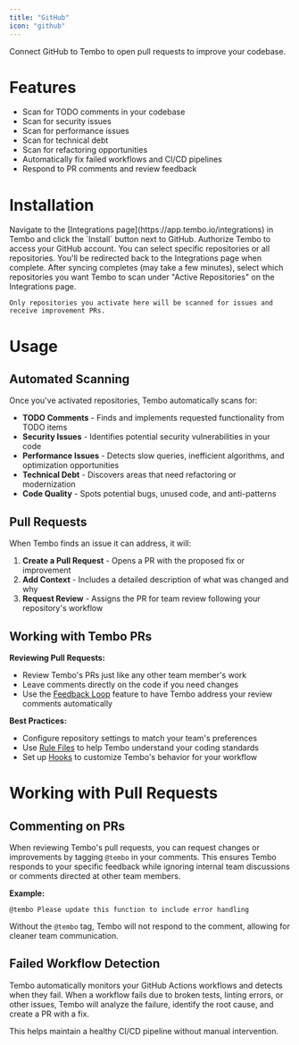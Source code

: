 ```yaml
---
title: "GitHub"
icon: "github"
---
```


Connect GitHub to Tembo to open pull requests to improve your codebase.

# Features

- Scan for TODO comments in your codebase
- Scan for security issues
- Scan for performance issues
- Scan for technical debt
- Scan for refactoring opportunities
- Automatically fix failed workflows and CI/CD pipelines
- Respond to PR comments and review feedback

# Installation

<Steps>
  <Step title="Install">
    Navigate to the [Integrations page](https://app.tembo.io/integrations) in Tembo and click the `Install` button next to GitHub.
  </Step>
  <Step title="Authorize">
    Authorize Tembo to access your GitHub account. You can select specific repositories or all repositories. You'll be redirected back to the Integrations page when complete.
  </Step>
  <Step title="Activate Repositories">
    After syncing completes (may take a few minutes), select which repositories you want Tembo to scan under "Active Repositories" on the Integrations page.

    Only repositories you activate here will be scanned for issues and receive improvement PRs.
  </Step>
</Steps>

# Usage

## Automated Scanning

Once you've activated repositories, Tembo automatically scans for:

- **TODO Comments** - Finds and implements requested functionality from TODO items
- **Security Issues** - Identifies potential security vulnerabilities in your code
- **Performance Issues** - Detects slow queries, inefficient algorithms, and optimization opportunities
- **Technical Debt** - Discovers areas that need refactoring or modernization
- **Code Quality** - Spots potential bugs, unused code, and anti-patterns

## Pull Requests

When Tembo finds an issue it can address, it will:

1. **Create a Pull Request** - Opens a PR with the proposed fix or improvement
2. **Add Context** - Includes a detailed description of what was changed and why
3. **Request Review** - Assigns the PR for team review following your repository's workflow

## Working with Tembo PRs

**Reviewing Pull Requests:**
- Review Tembo's PRs just like any other team member's work
- Leave comments directly on the code if you need changes
- Use the [Feedback Loop](/features/feedback-loop) feature to have Tembo address your review comments automatically

**Best Practices:**
- Configure repository settings to match your team's preferences
- Use [Rule Files](/features/rule-files) to help Tembo understand your coding standards
- Set up [Hooks](/features/hooks) to customize Tembo's behavior for your workflow
# Working with Pull Requests

## Commenting on PRs

When reviewing Tembo's pull requests, you can request changes or improvements by tagging `@tembo` in your comments. This ensures Tembo responds to your specific feedback while ignoring internal team discussions or comments directed at other team members.

**Example:**
```
@tembo Please update this function to include error handling
```

Without the `@tembo` tag, Tembo will not respond to the comment, allowing for cleaner team communication.

## Failed Workflow Detection

Tembo automatically monitors your GitHub Actions workflows and detects when they fail. When a workflow fails due to broken tests, linting errors, or other issues, Tembo will analyze the failure, identify the root cause, and create a PR with a fix.

This helps maintain a healthy CI/CD pipeline without manual intervention.
